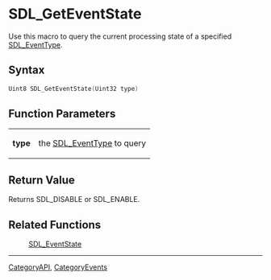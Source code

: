 = SDL_GetEventState =
Use this macro to query the current processing state of a specified [[SDL_EventType]].




== Syntax ==
<syntaxhighlight lang='c++'>
Uint8 SDL_GetEventState(Uint32 type)
</syntaxhighlight>


== Function Parameters ==
{|
|'''type'''
|the [[SDL_EventType]] to query
|}


== Return Value ==
Returns SDL_DISABLE or SDL_ENABLE.



== Related Functions ==
:[[SDL_EventState]]


----
[[CategoryAPI]], [[CategoryEvents]]

